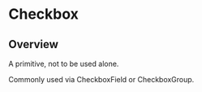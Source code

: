 
<Meta of={CheckboxStories} />

# Checkbox

<ResourceLinks
  sourceCode="https://github.com/cultureamp/kaizen-design-system/tree/main/packages/components/src/Checkbox/Checkbox"
  className="!kz-mb-8"
/>

<KAIOInstallation exportNames="Checkbox" />

## Overview

A primitive, not to be used alone.

Commonly used via <LinkTo pageId="components-checkbox-controls-checkboxfield">CheckboxField</LinkTo> or <LinkTo pageId="components-checkbox-controls-checkboxgroup">CheckboxGroup</LinkTo>.


<Canvas of={CheckboxStories.Playground} />
<Controls of={CheckboxStories.Playground} />
